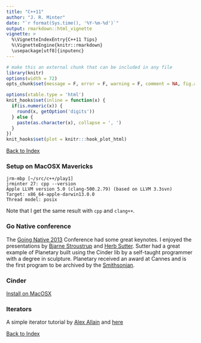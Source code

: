 ```yaml
---
title: "C++11"
author: "J. R. Minter"
date: "`r format(Sys.time(), '%Y-%m-%d')`"
output: rmarkdown::html_vignette
vignette: >
  %\VignetteIndexEntry{C++11 Tips}
  %\VignetteEngine{knitr::rmarkdown}
  \usepackage[utf8]{inputenc}
---
```

```r
# make this an external chunk that can be included in any file
library(knitr)
options(width = 72)
opts_chunk$set(message = F, error = F, warning = F, comment = NA, fig.align = 'center', dpi = 100, tidy = F, cache.path = '.cache/', fig.path = 'figure/')

options(xtable.type = 'html')
knit_hooks$set(inline = function(x) {
  if(is.numeric(x)) {
    round(x, getOption('digits'))
  } else {
    paste(as.character(x), collapse = ', ')
  }
})
knit_hooks$set(plot = knitr:::hook_plot_html)
```
[Back to Index](../README.html)

### Setup on MacOSX Mavericks

```
jrm-mbp [~/src/c++/play1]
jrminter 27: cpp --version
Apple LLVM version 5.0 (clang-500.2.79) (based on LLVM 3.3svn)
Target: x86_64-apple-darwin13.0.0
Thread model: posix
```

Note that I get the same result with ``cpp`` and ``clang++``.

### Go Native conference
The [Going Native 2013](http://channel9.msdn.com/Events/GoingNative/2013) Conference had some great keynotes. I enjoyed the presentations by [Bjarne Stroustrup](http://channel9.msdn.com/Events/GoingNative/2013/Opening-Keynote-Bjarne-Stroustrup) and [Herb Sutter](http://channel9.msdn.com/Events/GoingNative/2013/Keynote-Herb-Sutter-One-Cpp). Sutter had a great example of Planetary built using the Cinder lib by a self-taught programmer with a degree in sculpture. Planetary received an award at Cannes and is the first program to be archived by the [Smithsonian](http://www.smithsonianmag.com/arts-culture/smithsonian-institution/How-Does-a-Museum-Acquire-an-iPad-App-for-its-Collections-220570391.html).  

### Cinder

[Install on MacOSX](http://libcinder.org/docs/welcome/GitSetup.html)

### Iterators

A simple iterator tutorial by
[Alex Allain](http://www.cprogramming.com/tutorial/stl/iterators.html)
and [here](http://www.cprogramming.com/c++11/c++11-ranged-for-loop.html)

[Back to Index](../README.html)